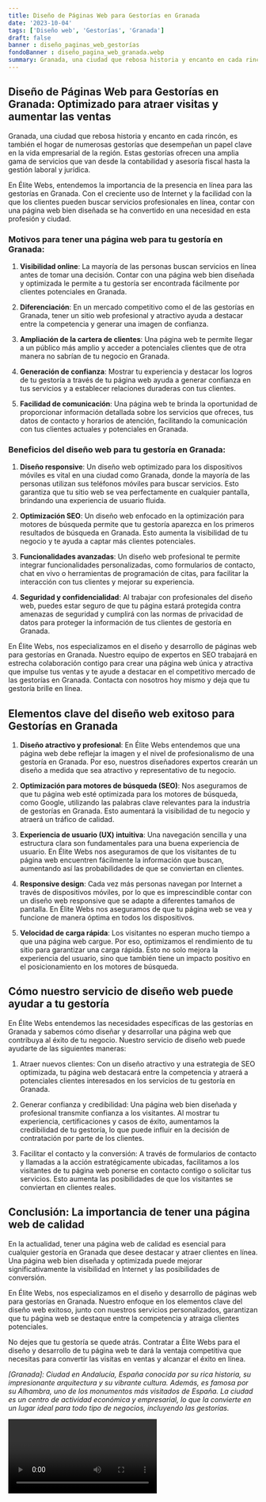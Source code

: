 ```yaml
---
title: Diseño de Páginas Web para Gestorías en Granada
date: '2023-10-04'
tags: ['Diseño web', 'Gestorías', 'Granada']
draft: false
banner : diseño_paginas_web_gestorías
fondoBanner : diseño_pagina_web_granada.webp
summary: Granada, una ciudad que rebosa historia y encanto en cada rincón, es también el hogar de numerosas gestorías que desempeñan un papel clave en la vida empresarial de la región. Estas gestorías ofrecen una amplia gama de servicios que van desde la contabilidad y asesoría fiscal hasta la gestión laboral y jurídica. 
---
```


## Diseño de Páginas Web para Gestorías en Granada: Optimizado para atraer visitas y aumentar las ventas 

Granada, una ciudad que rebosa historia y encanto en cada rincón, es también el hogar de numerosas gestorías que desempeñan un papel clave en la vida empresarial de la región. Estas gestorías ofrecen una amplia gama de servicios que van desde la contabilidad y asesoría fiscal hasta la gestión laboral y jurídica. 

En Élite Webs, entendemos la importancia de la presencia en línea para las gestorías en Granada. Con el creciente uso de Internet y la facilidad con la que los clientes pueden buscar servicios profesionales en línea, contar con una página web bien diseñada se ha convertido en una necesidad en esta profesión y ciudad.

### Motivos para tener una página web para tu gestoría en Granada:

1. **Visibilidad online**: La mayoría de las personas buscan servicios en línea antes de tomar una decisión. Contar con una página web bien diseñada y optimizada le permite a tu gestoría ser encontrada fácilmente por clientes potenciales en Granada.

2. **Diferenciación**: En un mercado competitivo como el de las gestorías en Granada, tener un sitio web profesional y atractivo ayuda a destacar entre la competencia y generar una imagen de confianza.

3. **Ampliación de la cartera de clientes**: Una página web te permite llegar a un público más amplio y acceder a potenciales clientes que de otra manera no sabrían de tu negocio en Granada.

4. **Generación de confianza**: Mostrar tu experiencia y destacar los logros de tu gestoría a través de tu página web ayuda a generar confianza en tus servicios y a establecer relaciones duraderas con tus clientes.

5. **Facilidad de comunicación**: Una página web te brinda la oportunidad de proporcionar información detallada sobre los servicios que ofreces, tus datos de contacto y horarios de atención, facilitando la comunicación con tus clientes actuales y potenciales en Granada.

### Beneficios del diseño web para tu gestoría en Granada:

1. **Diseño responsive**: Un diseño web optimizado para los dispositivos móviles es vital en una ciudad como Granada, donde la mayoría de las personas utilizan sus teléfonos móviles para buscar servicios. Esto garantiza que tu sitio web se vea perfectamente en cualquier pantalla, brindando una experiencia de usuario fluida.

2. **Optimización SEO**: Un diseño web enfocado en la optimización para motores de búsqueda permite que tu gestoría aparezca en los primeros resultados de búsqueda en Granada. Esto aumenta la visibilidad de tu negocio y te ayuda a captar más clientes potenciales.

3. **Funcionalidades avanzadas**: Un diseño web profesional te permite integrar funcionalidades personalizadas, como formularios de contacto, chat en vivo o herramientas de programación de citas, para facilitar la interacción con tus clientes y mejorar su experiencia.

4. **Seguridad y confidencialidad**: Al trabajar con profesionales del diseño web, puedes estar seguro de que tu página estará protegida contra amenazas de seguridad y cumplirá con las normas de privacidad de datos para proteger la información de tus clientes de gestoría en Granada.

En Élite Webs, nos especializamos en el diseño y desarrollo de páginas web para gestorías en Granada. Nuestro equipo de expertos en SEO trabajará en estrecha colaboración contigo para crear una página web única y atractiva que impulse tus ventas y te ayude a destacar en el competitivo mercado de las gestorías en Granada. Contacta con nosotros hoy mismo y deja que tu gestoría brille en línea.

<GifSeo />

<Cta />

## Elementos clave del diseño web exitoso para Gestorías en Granada

1. **Diseño atractivo y profesional**: En Élite Webs entendemos que una página web debe reflejar la imagen y el nivel de profesionalismo de una gestoría en Granada. Por eso, nuestros diseñadores expertos crearán un diseño a medida que sea atractivo y representativo de tu negocio.

2. **Optimización para motores de búsqueda (SEO)**: Nos aseguramos de que tu página web esté optimizada para los motores de búsqueda, como Google, utilizando las palabras clave relevantes para la industria de gestorías en Granada. Esto aumentará la visibilidad de tu negocio y atraerá un tráfico de calidad.

3. **Experiencia de usuario (UX) intuitiva**: Una navegación sencilla y una estructura clara son fundamentales para una buena experiencia de usuario. En Élite Webs nos aseguramos de que los visitantes de tu página web encuentren fácilmente la información que buscan, aumentando así las probabilidades de que se conviertan en clientes.

4. **Responsive design**: Cada vez más personas navegan por Internet a través de dispositivos móviles, por lo que es imprescindible contar con un diseño web responsive que se adapte a diferentes tamaños de pantalla. En Élite Webs nos aseguramos de que tu página web se vea y funcione de manera óptima en todos los dispositivos.

5. **Velocidad de carga rápida**: Los visitantes no esperan mucho tiempo a que una página web cargue. Por eso, optimizamos el rendimiento de tu sitio para garantizar una carga rápida. Esto no solo mejora la experiencia del usuario, sino que también tiene un impacto positivo en el posicionamiento en los motores de búsqueda.

## Cómo nuestro servicio de diseño web puede ayudar a tu gestoría

En Élite Webs entendemos las necesidades específicas de las gestorías en Granada y sabemos cómo diseñar y desarrollar una página web que contribuya al éxito de tu negocio. Nuestro servicio de diseño web puede ayudarte de las siguientes maneras:

1. Atraer nuevos clientes: Con un diseño atractivo y una estrategia de SEO optimizada, tu página web destacará entre la competencia y atraerá a potenciales clientes interesados en los servicios de tu gestoría en Granada.

2. Generar confianza y credibilidad: Una página web bien diseñada y profesional transmite confianza a los visitantes. Al mostrar tu experiencia, certificaciones y casos de éxito, aumentamos la credibilidad de tu gestoría, lo que puede influir en la decisión de contratación por parte de los clientes.

3. Facilitar el contacto y la conversión: A través de formularios de contacto y llamadas a la acción estratégicamente ubicadas, facilitamos a los visitantes de tu página web ponerse en contacto contigo o solicitar tus servicios. Esto aumenta las posibilidades de que los visitantes se conviertan en clientes reales.

## Conclusión: La importancia de tener una página web de calidad

En la actualidad, tener una página web de calidad es esencial para cualquier gestoría en Granada que desee destacar y atraer clientes en línea. Una página web bien diseñada y optimizada puede mejorar significativamente la visibilidad en Internet y las posibilidades de conversión.

En Élite Webs, nos especializamos en el diseño y desarrollo de páginas web para gestorías en Granada. Nuestro enfoque en los elementos clave del diseño web exitoso, junto con nuestros servicios personalizados, garantizan que tu página web se destaque entre la competencia y atraiga clientes potenciales.

No dejes que tu gestoría se quede atrás. Contratar a Élite Webs para el diseño y desarrollo de tu página web te dará la ventaja competitiva que necesitas para convertir las visitas en ventas y alcanzar el éxito en línea.

*[Granada]: Ciudad en Andalucía, España conocida por su rica historia, su impresionante arquitectura y su vibrante cultura. Además, es famosa por su Alhambra, uno de los monumentos más visitados de España. La ciudad es un centro de actividad económica y empresarial, lo que la convierte en un lugar ideal para todo tipo de negocios, incluyendo las gestorías.*

<Video />

<CtaBot job='Gestorías' city='Granada'/>

<Gmaps query='Granada+españa+maps' />